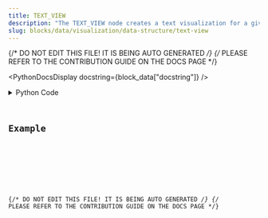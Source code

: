 ```yaml
---
title: TEXT_VIEW
description: "The TEXT_VIEW node creates a text visualization for a given String DataContainer type."
slug: blocks/data/visualization/data-structure/text-view
---
```


{/* DO NOT EDIT THIS FILE! IT IS BEING AUTO GENERATED */}
{/* PLEASE REFER TO THE CONTRIBUTION GUIDE ON THE DOCS PAGE */}


<PythonDocsDisplay docstring={block_data["docstring"]} />
<details>
<summary>Python Code</summary>



<Code code={pythonCode} lang="py" wrap theme="dracula" />

[Find this Flojoy Block on GitHub](https://github.com/flojoy-ai/blocks/blob/main/blocks/DATA/VISUALIZATION/DATA_STRUCTURE/TEXT_VIEW/TEXT_VIEW.py)

</details>

## Example


<GetHelpWidget />


<AppDisplay app={app} blockName="TEXT_VIEW" client:visible />


<Example />

{/* DO NOT EDIT THIS FILE! IT IS BEING AUTO GENERATED */}
{/* PLEASE REFER TO THE CONTRIBUTION GUIDE ON THE DOCS PAGE */}
